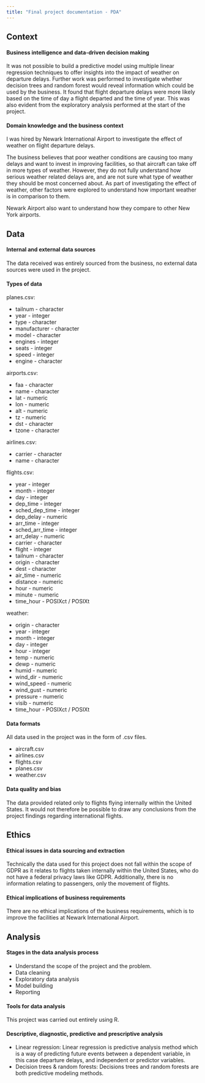 ```yaml
---
title: "Final project documentation - PDA"
---
```


## Context

#### Business intelligence and data-driven decision making

It was not possible to build a predictive model using multiple linear regression techniques to offer insights into the impact of weather on departure delays. Further work was performed to investigate whether decision trees and random forest would reveal information which could be used by the business. It found that flight departure delays were more likely based on the time of day a flight departed and the time of year. This was also evident from the exploratory analysis performed at the start of the project.

#### Domain knowledge and the business context

I was hired by Newark International Airport to investigate the effect of weather on flight departure delays.

The business believes that poor weather conditions are causing too many delays and want to invest in improving facilities, so that aircraft can take off in more types of weather. However, they do not fully understand how serious weather related delays are, and are not sure what type of weather they should be most concerned about. As part of investigating the effect of weather, other factors were explored to understand how important weather is in comparison to them.

Newark Airport also want to understand how they compare to other New York airports.

## Data

#### Internal and external data sources

The data received was entirely sourced from the business, no external data sources were used in the project.

#### Types of data

planes.csv:

- tailnum - character
- year - integer
- type - character
- manufacturer - character
- model - character
- engines - integer
- seats - integer
- speed - integer
- engine - character

airports.csv:

- faa - character
- name - character
- lat - numeric
- lon - numeric
- alt - numeric
- tz - numeric
- dst - character
- tzone - character

airlines.csv:

- carrier - character
- name - character

flights.csv:

- year - integer
- month - integer
- day - integer
- dep_time - integer
- sched_dep_time - integer
- dep_delay - numeric
- arr_time - integer
- sched_arr_time - integer
- arr_delay - numeric
- carrier - character
- flight - integer
- tailnum - character
- origin - character
- dest - character
- air_time - numeric
- distance - numeric
- hour - numeric
- minute - numeric
- time_hour - POSIXct / POSIXt

weather:

- origin - character
- year - integer
- month - integer
- day - integer
- hour - integer
- temp - numeric
- dewp - numeric
- humid - numeric
- wind_dir - numeric
- wind_speed - numeric
- wind_gust - numeric
- pressure - numeric
- visib - numeric
- time_hour - POSIXct / POSIXt

#### Data formats

All data used in the project was in the form of .csv files.

- aircraft.csv
- airlines.csv
- flights.csv
- planes.csv
- weather.csv

#### Data quality and bias

The data provided related only to flights flying internally within the United States. It would not therefore be possible to draw any conclusions from the project findings regarding international flights. 

## Ethics

#### Ethical issues in data sourcing and extraction

Technically the data used for this project does not fall within the scope of GDPR as it relates to flights taken internally within the United States, who do not have a federal privacy laws like GDPR. Additionally, there is no information relating to passengers, only the movement of flights.

#### Ethical implications of business requirements

There are no ethical implications of the business requirements, which is to improve the facilities at Newark International Airport.

## Analysis

#### Stages in the data analysis process

- Understand the scope of the project and the problem.
- Data cleaning
- Exploratory data analysis
- Model building
- Reporting

#### Tools for data analysis

This project was carried out entirely using R.

#### Descriptive, diagnostic, predictive and prescriptive analysis

- Linear regression: Linear regression is predictive analysis method which is a way of predicting future events between a dependent variable, in this case departure delays, and independent or predictor variables.
- Decision trees & random forests: Decisions trees and random forests are both predictive modeling methods.

